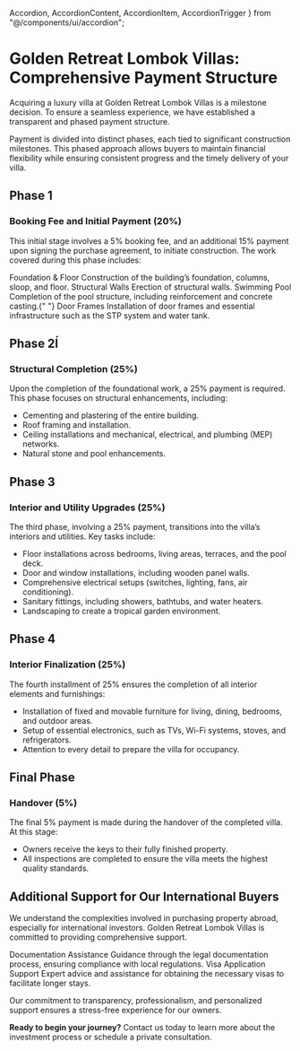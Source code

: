   Accordion,
  AccordionContent,
  AccordionItem,
  AccordionTrigger
} from "@/components/ui/accordion";

# Golden Retreat Lombok Villas: Comprehensive Payment Structure

Acquiring a luxury villa at Golden Retreat Lombok Villas is a milestone decision. To ensure a seamless experience, we have established a transparent and phased payment structure.

Payment is divided into distinct phases, each tied to significant construction milestones. This phased approach allows buyers to maintain financial flexibility while ensuring consistent progress and the timely delivery of your villa.

## Phase 1

### Booking Fee and Initial Payment (20%)

This initial stage involves a 5% booking fee, and an additional 15% payment upon signing the purchase agreement, to initiate construction. The work covered during this phase includes:

<Accordion type="single" collapsible>
  <AccordionItem value="item-1">
    <AccordionTrigger className="text-xl font-semibold">
      Foundation & Floor
    </AccordionTrigger>
    <AccordionContent className="text-sm font-sans text-pretty">
      Construction of the building’s foundation, columns, sloop, and floor.
    </AccordionContent>
  </AccordionItem>
  <AccordionItem value="item-2">
    <AccordionTrigger className="text-xl font-semibold">
      Structural Walls
    </AccordionTrigger>
    <AccordionContent className="text-sm font-sans text-pretty">
      Erection of structural walls.
    </AccordionContent>
  </AccordionItem>
  <AccordionItem value="item-3">
    <AccordionTrigger className="text-xl font-semibold">
      Swimming Pool
    </AccordionTrigger>
    <AccordionContent className="text-sm font-sans text-pretty">
      Completion of the pool structure, including reinforcement and concrete
      casting.{" "}
    </AccordionContent>
  </AccordionItem>
  <AccordionItem value="item-4">
    <AccordionTrigger className="text-xl font-semibold">
      Door Frames
    </AccordionTrigger>
    <AccordionContent className="text-sm font-sans text-pretty">
      Installation of door frames and essential infrastructure such as the STP
      system and water tank.
    </AccordionContent>
  </AccordionItem>
</Accordion>

## Phase 2Í

### Structural Completion (25%)

Upon the completion of the foundational work, a 25% payment is required. This phase focuses on structural enhancements, including:

- Cementing and plastering of the entire building.
- Roof framing and installation.
- Ceiling installations and mechanical, electrical, and plumbing (MEP) networks.
- Natural stone and pool enhancements.

## Phase 3

### Interior and Utility Upgrades (25%)

The third phase, involving a 25% payment, transitions into the villa’s interiors and utilities. Key tasks include:

- Floor installations across bedrooms, living areas, terraces, and the pool deck.
- Door and window installations, including wooden panel walls.
- Comprehensive electrical setups (switches, lighting, fans, air conditioning).
- Sanitary fittings, including showers, bathtubs, and water heaters.
- Landscaping to create a tropical garden environment.

## Phase 4

### Interior Finalization (25%)

The fourth installment of 25% ensures the completion of all interior elements and furnishings:

- Installation of fixed and movable furniture for living, dining, bedrooms, and outdoor areas.
- Setup of essential electronics, such as TVs, Wi-Fi systems, stoves, and refrigerators.
- Attention to every detail to prepare the villa for occupancy.

## Final Phase

### Handover (5%)

The final 5% payment is made during the handover of the completed villa. At this stage:

- Owners receive the keys to their fully finished property.
- All inspections are completed to ensure the villa meets the highest quality standards.

## Additional Support for Our International Buyers

We understand the complexities involved in purchasing property abroad, especially for international investors. Golden Retreat Lombok Villas is committed to providing comprehensive support.

<Accordion type="single" collapsible>
  <AccordionItem value="item-1">
    <AccordionTrigger className="text-xl font-semibold">
      Documentation Assistance
    </AccordionTrigger>
    <AccordionContent className="text-sm font-sans text-pretty">
      Guidance through the legal documentation process, ensuring compliance with
      local regulations.
    </AccordionContent>
  </AccordionItem>
  <AccordionItem value="item-2">
    <AccordionTrigger className="text-xl font-semibold">
      Visa Application Support
    </AccordionTrigger>
    <AccordionContent className="text-sm font-sans text-pretty">
      Expert advice and assistance for obtaining the necessary visas to
      facilitate longer stays.
    </AccordionContent>
  </AccordionItem>
</Accordion>

Our commitment to transparency, professionalism, and personalized support ensures a stress-free experience for our owners.

**Ready to begin your journey?** Contact us today to learn more about the investment process or schedule a private consultation.
